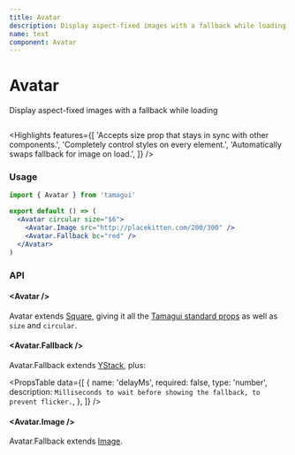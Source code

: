 ```yaml
---
title: Avatar
description: Display aspect-fixed images with a fallback while loading
name: text
component: Avatar
---
```


# Avatar

<Description>Display aspect-fixed images with a fallback while loading</Description>

<HeroContainer>
  <AvatarDemo />
</HeroContainer>

```jsx hero template=Avatar

```

<Highlights
  features={[
    'Accepts size prop that stays in sync with other components.',
    'Completely control styles on every element.',
    'Automatically swaps fallback for image on load.',
  ]}
/>

### Usage

```jsx
import { Avatar } from 'tamagui'

export default () => (
  <Avatar circular size="$6">
    <Avatar.Image src="http://placekitten.com/200/300" />
    <Avatar.Fallback bc="red" />
  </Avatar>
)
```

### API

#### &lt;Avatar /&gt;

Avatar extends [Square](/docs/components/shapes#shape-props), giving it all the [Tamagui standard props](/docs/intro/props) as well as `size` and `circular`.

#### &lt;Avatar.Fallback /&gt;

Avatar.Fallback extends [YStack](/docs/components/stacks), plus:

<PropsTable
  data={[
    {
      name: 'delayMs',
      required: false,
      type: 'number',
      description: `Milliseconds to wait before showing the fallback, to prevent flicker.`,
    },
  ]}
/>

#### &lt;Avatar.Image /&gt;

Avatar.Fallback extends [Image](/docs/components/image).
